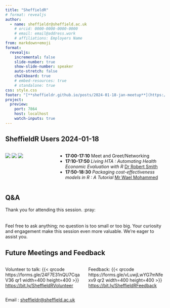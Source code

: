 ```yaml
---
title: "SheffieldR"
# format: revealjs
author:
  - name: sheffieldr@sheffield.ac.uk
    # orcid: 0000-0000-0000-0000
    # email: email@address.work
    # affiliations: Employers Name
from: markdown+emoji
format:
  revealjs:
    incremental: false
    slide-number: true
    show-slide-number: speaker
    auto-stretch: false
    chalkboard: true
    # embed-resources: true
    # standalone: true
css: style.css
footer: "[**sheffieldr.github.io/posts/2024-01-18-jan-meetup**](https://sheffieldr.github.io/posts/2024-01-18-jan-meetup/)"
project:
  preview:
    port: 7864
    host: localhost
    watch-inputs: true
---
```


## SheffieldR Users 2024-01-18

:::: {.columns}
::: {.column width="30%"}
[![](img/SheffieldR_hex.png)](https://sheffield.github.io)
[![](img/RConsortium.png)](https://www.r-consortium.org/)
[![](img/OSC_Sheffield.png)](https://osc-international.com/osc-sheffield)
:::
::: {.column width="70%"}
+ **17:00-17:10** Meet and Greet/Networking
+ **17:10-17:50** _Living HTA : Automating Health Economic Evaluation with R _ [Dr Robert Smith](mailto:robert.smith@sheffield.ac.uk)
+ **17:50-18:30** _Packaging cost-effectiveness models in R : A Tutorial_ [Mr Wael Mohammed](mailto:wmamohammed1@sheffield.ac.uk)
:::
::::


## Q&A

Thank you for attending this session. :pray:
<br>
<br>
<br>
Feel free to ask anything; no question is too small or too big. Your curiosity and engagement make this session even
more valuable. We're eager to assist you.


## Future Meetings and Feedback

:::: {.columns}
::: {.column width="50%"}
Volunteer to talk:
{{< qrcode https://forms.gle/24F7E31nQU7CqaV36 qr1 width=400 height=400 >}}
[https://bit.ly/SheffieldRVolunteer](https://forms.gle/24F7E31nQU7CqaV36)
:::
::: {.column width="50%"}
Feedback:
{{< qrcode https://forms.gle/vLuwjLwYG7mNfexv9 qr2 width=400 height=400 >}}
[https://bit.ly/SheffieldRFeedback](https://forms.gle/vLuwjLwYG7mNfexv9)
:::
::::

Email : [sheffieldr@sheffield.ac.uk](mailto:sheffieldr@sheffield.ac.uk)
